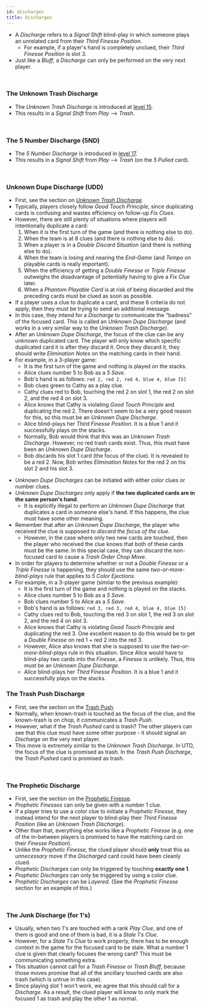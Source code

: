 ```yaml
---
id: discharges
title: Discharges
---
```



- A *Discharge* refers to a _Signal Shift_ blind-play in which someone plays an unrelated card from their *Third Finesse Position*.
  - For example, if a player's hand is completely unclued, their *Third Finesse Position* is slot 3.
- Just like a *Bluff*, a *Discharge* can only be performed on the very next player.

<br />

### The Unknown Trash Discharge

- The _Unknown Trash Discharge_ is introduced at [level 15](../level-15.mdx#the-unknown-trash-discharge-1-for-1-form-utd).
- This results in a _Signal Shift_ from _Play_ --> _Trash_.

<br />

### The 5 Number Discharge (5ND)

- The _5 Number Discharge_ is introduced in [level 17](../level-17.mdx#5-number-discharge-5nd).
- This results in a _Signal Shift_ from _Play_ --> _Trash_ (on the _5 Pulled_ card).

<br />

### Unknown Dupe Discharge (UDD)

- First, see the section on _[Unknown Trash Discharge](../level-15.mdx#the-unknown-trash-discharge-1-for-1-form-utd)_.
- Typically, players closely follow _Good Touch Principle_, since duplicating cards is confusing and wastes efficiency on follow-up _Fix Clues_.
- However, there are still plenty of situations where players will intentionally duplicate a card:
  1. When it is the first turn of the game (and there is nothing else to do).
  1. When the team is at 8 clues (and there is nothing else to do).
  1. When a player is in a _Double Discard Situation_ (and there is nothing else to do).
  1. When the team is losing and nearing the _End-Game_ (and _Tempo_ on playable cards is really important).
  1. When the efficiency of getting a _Double Finesse_ or _Triple Finesse_ outweighs the disadvantage of potentially having to give a _Fix Clue_ later.
  1. When a _Phantom Playable Card_ is at risk of being discarded and the preceding cards must be clued as soon as possible.
- If a player uses a clue to duplicate a card, and these 6 criteria do not apply, then they must be trying to send an additional message.
- In this case, they intend for a _Discharge_ to communicate the "badness" of the focused card. This is called an _Unknown Dupe Discharge_ (and works in a very similar way to the _Unknown Trash Discharge_).
- After an _Unknown Dupe Discharge_, the focus of the clue can be any unknown duplicated card. The player will only know which specific duplicated card it is after they discard it. Once they discard it, they should write _Elimination Notes_ on the matching cards in their hand.
- For example, in a 3-player game:
  - It is the first turn of the game and nothing is played on the stacks.
  - Alice clues number 5 to Bob as a _5 Save_.
  - Bob's hand is as follows: `red 2, red 2, red 4, blue 4, blue [5]`
  - Bob clues green to Cathy as a play clue.
  - Cathy clues red to Bob, touching the red 2 on slot 1, the red 2 on slot 2, and the red 4 on slot 3.
  - Alice knows that Cathy is violating _Good Touch Principle_ and duplicating the red 2. There doesn't seem to be a very good reason for this, so this must be an _Unknown Dupe Discharge_.
  - Alice blind-plays her _Third Finesse Position_. It is a blue 1 and it successfully plays on the stacks.
  - Normally, Bob would think that this was an _Unknown Trash Discharge_. However, no red trash cards exist. Thus, this must have been an _Unknown Dupe Discharge_.
  - Bob discards his slot 1 card (the focus of the clue). It is revealed to be a red 2. Now, Bob writes _Elimination Notes_ for the red 2 on his slot 2 and his slot 3.

<UnknownDupeDischarge />

- _Unknown Dupe Discharges_ can be initiated with either color clues or number clues.
- _Unknown Dupe Discharges_ only apply if **the two duplicated cards are in the same person's hand**.
  - It is explicitly illegal to perform an _Unknown Dupe Discharge_ that duplicates a card in someone else's hand. If this happens, the clue must have some other meaning.
- Remember that after an _Unknown Dupe Discharge_, the player who received the clue is supposed to _discard the focus of the clue_.
  - However, in the case where only two new cards are touched, then the player who received the clue knows that both of these cards must be the same. In this special case, they can discard the non-focused card to cause a _Trash Order Chop Move_.
- In order for players to determine whether or not a _Double Finesse_ or a _Triple Finesse_ is happening, they should use the same _two-or-more-blind-plays_ rule that applies to _5 Color Ejections_.
- For example, in a 3-player game (similar to the previous example):
  - It is the first turn of the game and nothing is played on the stacks.
  - Alice clues number 5 to Bob as a _5 Save_.
  - Bob clues number 5 to Alice as a _5 Save_.
  - Bob's hand is as follows: `red 3, red 3, red 4, blue 4, blue [5]`
  - Cathy clues red to Bob, touching the red 3 on slot 1, the red 3 on slot 2, and the red 4 on slot 3.
  - Alice knows that Cathy is violating _Good Touch Principle_ and duplicating the red 3. One excellent reason to do this would be to get a _Double Finesse_ on red 1 + red 2 into the red 3.
  - However, Alice also knows that she is supposed to use the _two-or-more-blind-plays_ rule in this situation. Since Alice would have to blind-play two cards into the _Finesse_, a _Finesse_ is unlikely. Thus, this must be an _Unknown Dupe Discharge_.
  - Alice blind-plays her _Third Finesse Position_. It is a blue 1 and it successfully plays on the stacks.

<UnknownDupeDischarge2 />

### The Trash Push Discharge

- First, see the section on the [Trash Push](../level-13.mdx#the-trash-push).
- Normally, when known-trash is touched as the focus of the clue, and the known-trash is on chop, it communicates a _Trash Push_.
- However, what if the _Trash Pushed_ card is trash? The other players can see that this clue must have some other purpose - it should signal an _Discharge_ on the very next player.
- This move is extremely similar to the _Unknown Trash Discharge_. In UTD, the focus of the clue is promised as trash. In the _Trash Push Discharge_, the _Trash Pushed_ card is promised as trash.

<br />

### The Prophetic Discharge

- First, see the section on the [Prophetic Finesse](special-finesses.mdx#the-prophetic-finesse-for-1s).
- _Prophetic Finesses_ can only be given with a number 1 clue.
- If a player tries to use a color clue to initiate a _Prophetic Finesse_, they instead intend for the next player to blind-play their _Third Finesse Position_ (like an _Unknown Trash Discharge_).
- Other than that, everything else works like a _Prophetic Finesse_ (e.g. one of the in-between players is promised to have the matching card on their _Finesse Position_).
- Unlike the _Prophetic Finesse_, the clued player should **only** treat this as _unnecessary_ move if the _Discharged_ card could have been cleanly clued.
- _Prophetic Discharges_ can only be triggered by touching **exactly one 1**.
- _Prophetic Discharges_ can only be triggered by using a color clue.
- _Prophetic Discharges_ can be _Layered_. (See the _Prophetic Finesse_ section for an example of this.)

<br />

### The Junk Discharge (for 1's)

- Usually, when two 1's are touched with a rank _Play Clue_, and one of them is good and one of them is bad, it is a _Stale 1's Clue_.
- However, for a _Stale 1's Clue_ to work properly, there has to be enough context in the game for the focused card to be stale. What a number 1 clue is given that clearly focuses the wrong card? This must be communicating something extra.
- This situation cannot call for a _Trash Finesse_ or _Trash Bluff_, because those moves promise that all of the ancillary touched cards are also trash (which is untrue in this case).
- Since playing slot 1 won't work, we agree that this should call for a _Discharge_. As a result, the clued player will know to only mark the focused 1 as trash and play the other 1 as normal.
